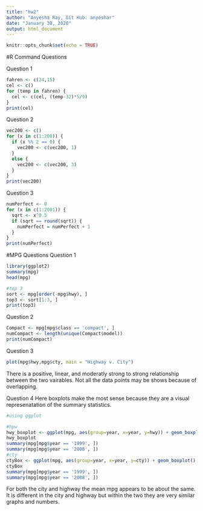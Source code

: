 ```yaml
---
title: "hw2"
author: "Anyesha Ray, Git Hub: anyeshar"
date: "January 30, 2020"
output: html_document
---
```


```r
knitr::opts_chunk$set(echo = TRUE)
```
#R Command Questions 

Question 1
```r
fahren <- c(24,15)
cel <- c()
for (temp in fahren) {
  cel <- c(cel, (temp-32)*5/9)
}
print(cel)

```

Question 2
```r
vec200 <- c()
for (x in c(1:200)) {
  if (x %% 2 == 0) {
    vec200 <- c(vec200, 1)
  }
  else {
    vec200 <- c(vec200, 3)
  }
}
print(vec200)
```

Question 3
```r
numPerfect <- 0
for (x in c(1:2001)) {
  sqrt <- x^0.5
  if (sqrt == round(sqrt)) {
    numPerfect = numPerfect + 1
  }
}
print(numPerfect)
```


#MPG Questions
Question 1
```r
library(ggplot2)
summary(mpg)
head(mpg)

#top 3
sort <- mpg[order(-mpg$hwy), ]
top3 <- sort[1:3, ]
print(top3)

```

Question 2
```r
Compact <- mpg[mpg$class == 'compact', ]
numCompact <- length(unique(Compact$model))
print(numCompact)

```


Question 3
```r
plot(mpg$hwy,mpg$cty, main = "Highway v. City")

```
There is a positive, linear, and moderatly strong to strong relationship between the two vairables. 
Not all the data points may be shows because of overlapping. 

Question 4
Here boxplots make the most sense because they are a visual represenatation of the summary statistics. 
```r

#using ggplot

#hyw
hwy_boxplot <- ggplot(mpg, aes(group=year, x=year, y=hwy)) + geom_boxplot()
hwy_boxplot
summary(mpg[mpg$year == '1999', ])
summary(mpg[mpg$year == '2008', ])
#cty
ctyBox <- ggplot(mpg, aes(group=year, x=year, y=cty)) + geom_boxplot()
ctyBox
summary(mpg[mpg$year == '1999', ])
summary(mpg[mpg$year == '2008', ])

```
For both the city and highway the mean mpg appears to be about the same. It is different in the city and highway but within the two they are very similar graphs and numbers. 
